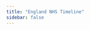 ```yaml
---
title: "England NHS Timeline"
sidebar: false
---
```


```{=html}
<div id="timeline" class="timeline"></div>

<script type="module" src="/static/timeline_uk.js"></script>
```

